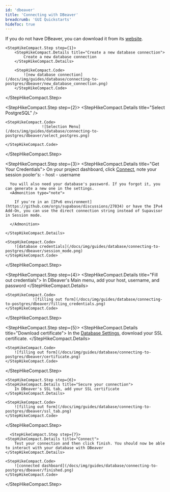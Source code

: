 ```yaml
---
id: 'dbeaver'
title: 'Connecting with DBeaver'
breadcrumb: 'GUI Quickstarts'
hideToc: true
---
```


If you do not have DBeaver, you can download it from its [website](https://dbeaver.io/download/).

<StepHikeCompact>

    <StepHikeCompact.Step step={1}>
        <StepHikeCompact.Details title="Create a new database connection">
            Create a new database connection
        </StepHikeCompact.Details>

        <StepHikeCompact.Code>
            ![new database connection](/docs/img/guides/database/connecting-to-postgres/dbeaver/new_database_connection.png)
        </StepHikeCompact.Code>

  </StepHikeCompact.Step>

  <StepHikeCompact.Step step={2}>
    <StepHikeCompact.Details title="Select PostgreSQL" />

    <StepHikeCompact.Code>
                    ![Selection Menu](/docs/img/guides/database/connecting-to-postgres/dbeaver/select_postgres.png)

    </StepHikeCompact.Code>

  </StepHikeCompact.Step>

  <StepHikeCompact.Step step={3}>
    <StepHikeCompact.Details title="Get Your Credentials">
      On your project dashboard, click [Connect](https://supabase.com/dashboard/project/_?showConnect=true), note your session pooler's:
      - host
      - username

      You will also need your database's password. If you forgot it, you can generate a new one in the settings.
      <Admonition type="note">

        If you're in an [IPv6 environment](https://github.com/orgs/supabase/discussions/27034) or have the IPv4 Add-On, you can use the direct connection string instead of Supavisor in Session mode.

      </Admonition>

    </StepHikeCompact.Details>

    <StepHikeCompact.Code>
        ![database credentials](/docs/img/guides/database/connecting-to-postgres/dbeaver/session_mode.png)
    </StepHikeCompact.Code>

  </StepHikeCompact.Step>

  <StepHikeCompact.Step step={4}>
    <StepHikeCompact.Details title="Fill out credentials">
        In DBeaver's Main menu, add your host, username, and password
    </StepHikeCompact.Details>

    <StepHikeCompact.Code>
                ![filling out form](/docs/img/guides/database/connecting-to-postgres/dbeaver/filling_credentials.png)
    </StepHikeCompact.Code>

  </StepHikeCompact.Step>

  <StepHikeCompact.Step step={5}>
    <StepHikeCompact.Details title="Download certificate">
        In the [Database Settings](https://supabase.com/dashboard/project/_/database/settings), download your SSL certificate.
    </StepHikeCompact.Details>

    <StepHikeCompact.Code>
        ![filling out form](/docs/img/guides/database/connecting-to-postgres/dbeaver/certificate.png)
    </StepHikeCompact.Code>

  </StepHikeCompact.Step>

    <StepHikeCompact.Step step={6}>
    <StepHikeCompact.Details title="Secure your connection">
        In DBeaver's SSL tab, add your SSL certificate
    </StepHikeCompact.Details>

    <StepHikeCompact.Code>
        ![filling out form](/docs/img/guides/database/connecting-to-postgres/dbeaver/ssl_tab.png)
    </StepHikeCompact.Code>

  </StepHikeCompact.Step>

      <StepHikeCompact.Step step={7}>
    <StepHikeCompact.Details title="Connect">
        Test your connection and then click finish. You should now be able to interact with your database with DBeaver
    </StepHikeCompact.Details>

    <StepHikeCompact.Code>
        ![connected dashboard](/docs/img/guides/database/connecting-to-postgres/dbeaver/finished.png)
    </StepHikeCompact.Code>

  </StepHikeCompact.Step>

</StepHikeCompact>
